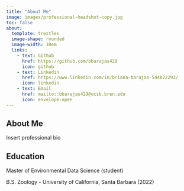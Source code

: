 ```yaml
---
title: "About Me"
image: images/professional-headshot-copy.jpg
toc: false
about:
  template: trestles
  image-shape: rounded
  image-width: 10em
  links:
    - text: Github
      href: https://github.com/bbarajas429
      icon: github
    - text: Linkedin
      href: https://www.linkedin.com/in/briana-barajas-544022293/ 
      icon: linkedin
    - text: Email
      href: mailto::bbarajas429@ucsb.bren.edu
      icon: envelope-open
---
```


## About Me

Insert professional bio

## Education

Master of Environmental Data Science (student)

B.S. Zoology - University of California, Santa Barbara (2022)
